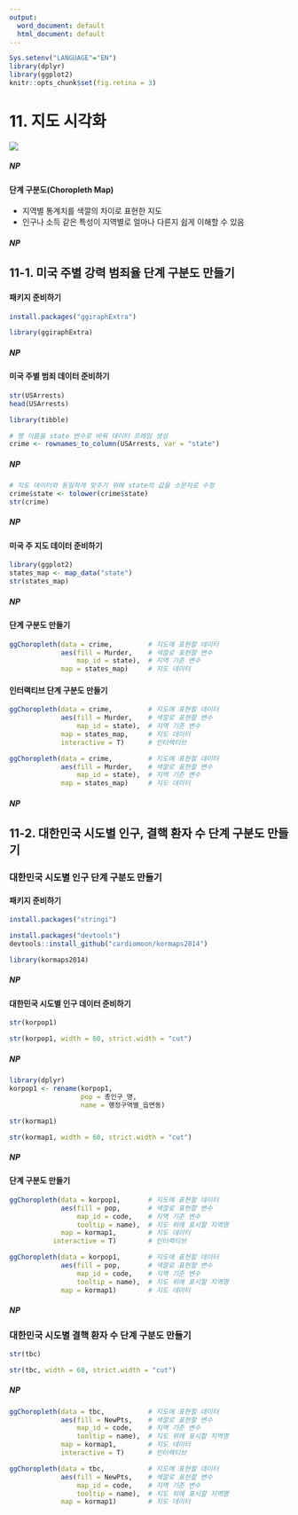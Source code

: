 ```yaml
---
output:
  word_document: default
  html_document: default
---
```


<!-- RMD 설정 -->
```r
Sys.setenv("LANGUAGE"="EN")
library(dplyr)
library(ggplot2)
knitr::opts_chunk$set(fig.retina = 3)
```

# 11. 지도 시각화


![](img/11_00.png)

##### NP #####


#### 단계 구분도(Choropleth Map)

- 지역별 통계치를 색깔의 차이로 표현한 지도
- 인구나 소득 같은 특성이 지역별로 얼마나 다른지 쉽게 이해할 수 있음

##### NP #####

## 11-1. 미국 주별 강력 범죄율 단계 구분도 만들기

#### 패키지 준비하기
```r
install.packages("ggiraphExtra")
```

```r
library(ggiraphExtra)
```

##### NP #####

#### 미국 주별 범죄 데이터 준비하기
```r
str(USArrests)
head(USArrests)

library(tibble)

# 행 이름을 state 변수로 바꿔 데이터 프레임 생성
crime <- rownames_to_column(USArrests, var = "state")
```


##### NP #####

```r
# 지도 데이터와 동일하게 맞추기 위해 state의 값을 소문자로 수정
crime$state <- tolower(crime$state)
str(crime)
```

##### NP #####

#### 미국 주 지도 데이터 준비하기

```r
library(ggplot2)
states_map <- map_data("state")
str(states_map)
```

##### NP #####

#### 단계 구분도 만들기
```r
ggChoropleth(data = crime,         # 지도에 표현할 데이터
             aes(fill = Murder,    # 색깔로 표현할 변수
                 map_id = state),  # 지역 기준 변수
             map = states_map)     # 지도 데이터
```

#### 인터랙티브 단계 구분도 만들기
```r
ggChoropleth(data = crime,         # 지도에 표현할 데이터
             aes(fill = Murder,    # 색깔로 표현할 변수
                 map_id = state),  # 지역 기준 변수
             map = states_map,     # 지도 데이터
             interactive = T)      # 인터랙티브
```

```r
ggChoropleth(data = crime,         # 지도에 표현할 데이터
             aes(fill = Murder,    # 색깔로 표현할 변수
                 map_id = state),  # 지역 기준 변수
             map = states_map)     # 지도 데이터
```

##### NP #####

## 11-2. 대한민국 시도별 인구, 결핵 환자 수 단계 구분도 만들기

### 대한민국 시도별 인구 단계 구분도 만들기

#### 패키지 준비하기
```r
install.packages("stringi")

install.packages("devtools")
devtools::install_github("cardiomoon/kormaps2014")
```

```r
library(kormaps2014)
```

##### NP #####

#### 대한민국 시도별 인구 데이터 준비하기

```r
str(korpop1)

```

```r
str(korpop1, width = 60, strict.width = "cut")

```

##### NP #####

```r
library(dplyr)
korpop1 <- rename(korpop1,
                  pop = 총인구_명,
                  name = 행정구역별_읍면동)
```


```r
str(kormap1)
```

```r
str(kormap1, width = 60, strict.width = "cut")
```

##### NP #####

#### 단계 구분도 만들기

<!-- 출력용 -->
```r
ggChoropleth(data = korpop1,       # 지도에 표현할 데이터
             aes(fill = pop,       # 색깔로 표현할 변수
                 map_id = code,    # 지역 기준 변수
                 tooltip = name),  # 지도 위에 표시할 지역명
             map = kormap1,        # 지도 데이터
           interactive = T)        # 인터랙티브
```

<!-- 실행용 -->
```r
ggChoropleth(data = korpop1,       # 지도에 표현할 데이터
             aes(fill = pop,       # 색깔로 표현할 변수
                 map_id = code,    # 지역 기준 변수
                 tooltip = name),  # 지도 위에 표시할 지역명
             map = kormap1)        # 지도 데이터
```


##### NP #####

### 대한민국 시도별 결핵 환자 수 단계 구분도 만들기

<!-- 출력용 -->
```r
str(tbc)
```

```r
str(tbc, width = 60, strict.width = "cut")

```

##### NP #####

<!-- 출력용 -->
```r
ggChoropleth(data = tbc,           # 지도에 표현할 데이터
             aes(fill = NewPts,    # 색깔로 표현할 변수
                 map_id = code,    # 지역 기준 변수
                 tooltip = name),  # 지도 위에 표시할 지역명
             map = kormap1,        # 지도 데이터
             interactive = T)      # 인터랙티브
```

<!-- 실행용 -->
```r
ggChoropleth(data = tbc,           # 지도에 표현할 데이터
             aes(fill = NewPts,    # 색깔로 표현할 변수
                 map_id = code,    # 지역 기준 변수
                 tooltip = name),  # 지도 위에 표시할 지역명
             map = kormap1)        # 지도 데이터
```

